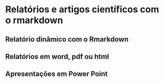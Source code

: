 # Relatórios e artigos científicos com o rmarkdown  {#rmd}

## Relatório dinâmico com o Rmarkdown

## Relatórios em word, pdf ou html    

## Apresentações em Power Point
